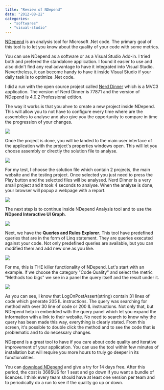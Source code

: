 ```yaml
---
title: "Review of NDepend"
date: "2012-08-22"
categories: 
  - "softwares"
  - "visual-studio"
---
```


[NDepend](http://www.ndepend.com/) is an analysis tool for Microsoft .Net code. The primary goal of this tool is to let you know about the quality of your code with some metrics.

You can use NDepend as a software or as a Visual Studio Add-in. I tried both and prefered the standalone application. I found it easier to use and also didn't find any real advantage to have it integrated into Visual Studio. Nevertheless, it can become handy to have it inside Visual Studio if your daily task is to optimize .Net code.

I did a run with the open source project called [Nerd Dinner](http://nerddinner.codeplex.com) which is a MVC3 application. The version of Nerd Dinner is 77871 and the version of NDepend is 4.0.2 Professional edition.

The way it works is that you ahve to create a new project inside NDepend. This will allow you to not have to configure every time where are the assemblies to analyse and also give you the opportunity to compare in time the progression of your changes.

![](/images/blog/newProject-150x150.png)

Once the project is done, you will be landed to the main user interface of the application with the project's properties windows open. This will let you choose assembly or directly the solution file to analyse.

![](/images/blog/ndependuserinterface-400x310.png)

For my test, I choose the solution file which contain 2 projects, the main website and the testing project. Once selected you just need to press the Play button and the selected files will be analysed. Nerd Dinner is a very small project and it took 4 seconds to analyse. When the analyse is done, your browser will popup a webpage with a report.

![](/images/blog/ndependWebSiteReport-400x262.png)

The next step is to continue inside NDepend Analysis tool and to use the **NDpend Interactive UI Graph**. 

![](/images/blog/ndependdependencygraph-400x355.png)

Next, we have the **Queries and Rules Explorer**. This tool have predefined queries that are in the form of Linq statement. They are queries executed against your code. Not only predefined queries are available, but you can modified them and add new one as you like. 

![](/images/blog/ndependQuery-400x165.png)

For me, this is THE killer functionality of NDepend. Let's start with an example. If we choose the category "Code Quality" and select the metric "Methods too bigs" we see in a panel the query itself and the result under it. 

![](/images/blog/ndependQueryResult-303x400.png)

As you can see, I know that LogOnPostAssert(string) contain 31 lines of code which generate 205 IL instructions. The query was searching for method with over 30 line of code or 200 IL instructions. Not only that, but NDepend help in embedded with the query panel which let you expand the information with a link to their website. No need to search to know why the query has been made this way, everything is clearly stated. From this screen, it's possible to double click the method and to see the code that is problematic and to do necessary changes.

NDepend is a great tool to have if you care about code quality and iterative improvement of your application. You can use the tool within few minutes of installation but will require you more hours to truly go deeper in its functionalities.

You can [download NDepend](http://www.ndepend.com/NDependDownload.aspx) and give a try for 14 days free. After this period, the cost is 368$US for 1 seat and go down if you want a bundle of licences. I think every team should have at least one version per team and to periodically do a run to see if the quality go up or down.
